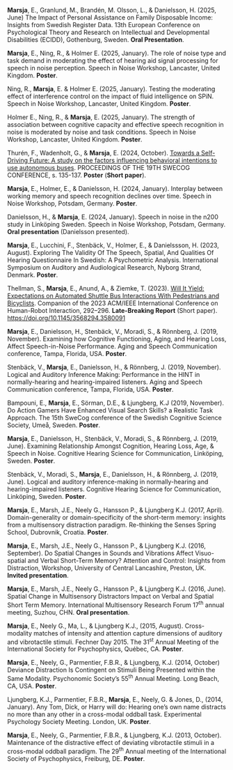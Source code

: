 **Marsja**, E., Granlund, M., Brandén, M. Olsson, L., & Danielsson, H. (2025, June) The Impact of Personal Assistance on Family Disposable Income: Insights from Swedish Register Data. 13th European Conference on Psychological Theory and Research on Intellectual and Developmental Disabilities (ECIDD), Gothenburg, Sweden. **Oral Presentation**.

**Marsja**, E., Ning, R., & Holmer E. (2025, January). The role of noise type and task demand in moderating the effect of hearing aid signal processing for speech in noise perception. Speech in Noise Workshop, Lancaster, United Kingdom. **Poster**.

Ning, R., **Marsja**, E. &  Holmer E.  (2025, January). Testing the moderating effect of interference control on the impact of fluid intelligence on SPiN. Speech in Noise Workshop, Lancaster, United Kingdom. **Poster**.

Holmer E., Ning, R.,  & **Marsja**, E. (2025, January). The strength of association between cognitive capacity and effective speech recognition in noise is moderated by noise and task conditions. Speech in Noise Workshop, Lancaster, United Kingdom. **Poster**.

Thurén, F., Wadenholt, G., & **Marsja**, E. (2024, October). [Towards a Self-Driving Future: A study on the factors influencing behavioral intentions to use autonomous buses](https://swecog.se/files/SweCog2024_Proceedings.pdf). PROCEEDINGS OF THE 19TH SWECOG CONFERENCE, s. 135-137. **Poster** (**Short paper**).

**Marsja**, E., Holmer, E., & Danielsson, H. (2024, January). Interplay between working memory and speech recognition declines over time.  Speech in Noise Workshop, Potsdam, Germany. **Poster**.

Danielsson, H., & **Marsja**, E. (2024, January). Speech in noise in the n200 study in Linköping Sweden. Speech in Noise Workshop, Potsdam, Germany. **Oral presentation** (Danielsson presented).

**Marsja**, E., Lucchini, F., Stenbäck, V., Holmer, E., & Danielssson, H. (2023, August). Exploring The Validity Of The Speech, Spatial, And Qualities Of Hearing Questionnaire In Swedish: A Psychometric Analysis. International Symposium on Auditory and Audiological Research, Nyborg Strand, Denmark. **Poster**.

Thellman, S., **Marsja**, E., Anund, A., & Ziemke, T. (2023). [Will It Yield: Expectations on Automated Shuttle Bus Interactions With Pedestrians and Bicyclists](https://dl.acm.org/doi/10.1145/3568294.3580091). Companion of the 2023 ACM/IEEE International Conference on Human-Robot Interaction, 292–296. **Late-Breaking Report** (Short paper). [https://doi.org/10.1145/3568294.3580091](https://doi.org/10.1145/3568294.3580091)

**Marsja**, E., Danielsson, H., Stenbäck, V., Moradi, S., & Rönnberg, J. (2019, November). Examining how Cognitive Functioning, Aging, and Hearing Loss, Affect Speech-in-Noise Performance. Aging and Speech Communication conference, Tampa, Florida, USA. **Poster**.

Stenbäck, V., **Marsja**, E., Danielsson, H., & Rönnberg, J. (2019, November). Logical and Auditory Inference Making: Performance in the HINT in normally-hearing and hearing-impaired listeners. Aging and Speech Communication conference, Tampa, Florida, USA. **Poster**.

Bampouni, E., **Marsja**, E., Sörman, D.E., & Ljungberg, K.J (2019, November). Do Action Gamers Have Enhanced Visual Search Skills? a Realistic Task Approach. The 15th SweCog conference of the Swedish Cognitive Science Society, Umeå, Sweden. **Poster**. 

**Marsja**, E., Danielsson, H., Stenbäck, V., Moradi, S., & Rönnberg, J. (2019, June). Examining Relationship Amongst Cognition,
Hearing Loss, Age, & Speech in Noise. Cognitive Hearing Science for Communication, Linköping, Sweden. **Poster**.

Stenbäck, V., Moradi, S., **Marsja**, E., Danielsson, H., & Rönnberg, J. (2019, June). Logical and auditory inference-making in normally-hearing and hearing-impaired listeners. Cognitive Hearing Science for Communication, Linköping, Sweden. **Poster**.

**Marsja**, E., Marsh, J.E., Neely G., Hansson P., & Ljungberg K.J. (2017, April). Domain-generality or domain-specificity of the short-term memory: insights from a multisensory distraction paradigm. Re-thinking the Senses Spring School, Dubrovnik, Croatia. **Poster**.

**Marsja**, E., Marsh, J.E., Neely G., Hansson P., & Ljungberg K.J. (2016, September). Do Spatial Changes in Sounds and Vibrations Affect Visuo-spatial and Verbal Short-Term Memory? Attention and Control: Insights from Distraction, Workshop, University of Central Lancashire, Preston, UK. **Invited presentation**.

**Marsja**, E., Marsh, J.E., Neely G., Hansson P., & Ljungberg K.J. (2016, June). Spatial Change in Multisensory Distractors Impact on Verbal and Spatial Short Term Memory. International Multisensory Research Forum 17^th^ annual meeting, Suzhou, CHN. **Oral presentation**.

**Marsja**, E., Neely G., Ma, L., & Ljungberg K.J., (2015, August). Cross-modality matches of intensity and attention capture dimensions of auditory and vibrotactile stimuli. Fechner Day 2015. The 31^st^ Annual Meeting of the International Society for Psychophysics, Québec, CA. **Poster**.

**Marsja**, E., Neely, G., Parmentier, F.B.R., & Ljungberg, K.J. (2014, October) Deviance Distraction Is Contingent on Stimuli Being Presented within the Same Modality. Psychonomic Society’s 55^th^ Annual Meeting. Long Beach, CA, USA. **Poster**.

Ljungberg, K.J., Parmentier, F.B.R., **Marsja**, E., Neely, G. & Jones, D., (2014, January). Any Tom, Dick, or Harry will do: Hearing one’s own name distracts no more than any other in a cross-modal oddball task. Experimental Psychology Society Meeting. London, UK. **Poster**.

**Marsja**, E., Neely, G., Parmentier, F.B.R., & Ljungberg, K.J. (2013, October). Maintenance of the distractive effect of deviating vibrotactile stimuli in a cross-modal oddball paradigm.  The 29^th^ Annual meeting of the International Society of Psychophysics, Freiburg, DE. **Poster**.